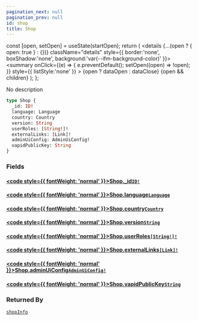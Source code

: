 ```yaml
---
pagination_next: null
pagination_prev: null
id: shop
title: Shop
---
```









  const [open, setOpen] = useState(startOpen);
  return (
    <details {...(open ? { open: true } : {})} className="details" style={{ border:'none', boxShadow:'none', background:'var(--ifm-background-color)' }}>
      <summary
        onClick={(e) => {
          e.preventDefault();
          setOpen((open) => !open);
        }}
        style={{ listStyle:'none' }}
      >
      {open ? dataOpen : dataClose}
      </summary>
      {open && children}
    </details>
  );
};








No description


```graphql
type Shop {
  _id: ID!
  language: Language
  country: Country
  version: String
  userRoles: [String!]!
  externalLinks: [Link]!
  adminUiConfig: AdminUiConfig!
  vapidPublicKey: String
}
```




### Fields

#### [<code style={{ fontWeight: 'normal' }}>Shop.<b>_id</b></code>](#)<Bullet />[`ID!`](/types/scalars/id.mdx) <Badge class="badge badge--secondary" text="non-null"/> <Badge class="badge badge--secondary" text="scalar"/> 



#### [<code style={{ fontWeight: 'normal' }}>Shop.<b>language</b></code>](#)<Bullet />[`Language`](/types/objects/language.mdx) <Badge class="badge badge--secondary" text="object"/> 



#### [<code style={{ fontWeight: 'normal' }}>Shop.<b>country</b></code>](#)<Bullet />[`Country`](/types/objects/country.mdx) <Badge class="badge badge--secondary" text="object"/> 



#### [<code style={{ fontWeight: 'normal' }}>Shop.<b>version</b></code>](#)<Bullet />[`String`](/types/scalars/string.mdx) <Badge class="badge badge--secondary" text="scalar"/> 



#### [<code style={{ fontWeight: 'normal' }}>Shop.<b>userRoles</b></code>](#)<Bullet />[`[String!]!`](/types/scalars/string.mdx) <Badge class="badge badge--secondary" text="non-null"/> <Badge class="badge badge--secondary" text="scalar"/> 



#### [<code style={{ fontWeight: 'normal' }}>Shop.<b>externalLinks</b></code>](#)<Bullet />[`[Link]!`](/types/objects/link.mdx) <Badge class="badge badge--secondary" text="non-null"/> <Badge class="badge badge--secondary" text="object"/> 



#### [<code style={{ fontWeight: 'normal' }}>Shop.<b>adminUiConfig</b></code>](#)<Bullet />[`AdminUiConfig!`](/types/objects/admin-ui-config.mdx) <Badge class="badge badge--secondary" text="non-null"/> <Badge class="badge badge--secondary" text="object"/> 



#### [<code style={{ fontWeight: 'normal' }}>Shop.<b>vapidPublicKey</b></code>](#)<Bullet />[`String`](/types/scalars/string.mdx) <Badge class="badge badge--secondary" text="scalar"/> 







### Returned By

[`shopInfo`](/operations/queries/shop-info.mdx)  <Badge class="badge badge--secondary" text="query"/>

